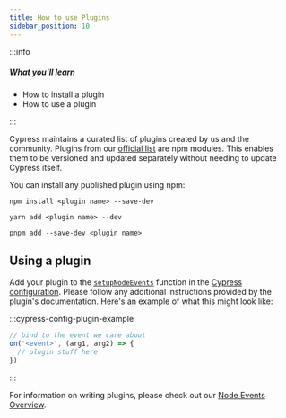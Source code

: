 ```yaml
---
title: How to use Plugins
sidebar_position: 10
---
```


:::info

##### <Icon name="question-circle" color="#4BBFD2" /> What you'll learn

- How to install a plugin
- How to use a plugin

:::

Cypress maintains a curated list of plugins created by us and the community.
Plugins from our [official list](/app/plugins/plugins-list) are npm modules. This enables them to
be versioned and updated separately without needing to update Cypress itself.

You can install any published plugin using npm:

<Tabs>
  <TabItem value="npm">

```shell
npm install <plugin name> --save-dev
```

  </TabItem>

  <TabItem value="yarn">

```shell
yarn add <plugin name> --dev
```

  </TabItem>

  <TabItem value="pnpm">

```shell
pnpm add --save-dev <plugin name>
```

  </TabItem>
</Tabs>

## Using a plugin

Add your plugin to the
[`setupNodeEvents`](/app/references/configuration#setupNodeEvents)
function in the [Cypress configuration](/app/references/configuration). Please follow any additional instructions provided by the plugin's documentation.
Here's an example of what this might look like:

:::cypress-config-plugin-example

```ts
// bind to the event we care about
on('<event>', (arg1, arg2) => {
  // plugin stuff here
})
```

:::

For information on writing plugins, please check out our
[Node Events Overview](/api/node-events/overview).
